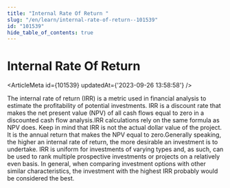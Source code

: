 ```yaml
---
title: "Internal Rate Of Return "
slug: "/en/learn/internal-rate-of-return--101539"
id: "101539"
hide_table_of_contents: true
---
```



# Internal Rate Of Return 

<ArticleMeta id={101539} updatedAt={'2023-09-26 13:58:58'} />
<div className='border-solid border-b border-t-0 my-4 border-[var(--ifm-color-gray-300)]' />

The internal rate of return (IRR) is a metric used in financial analysis to estimate the profitability of potential investments. IRR is a discount rate that makes the net present value (NPV) of all cash flows equal to zero in a discounted cash flow analysis.IRR calculations rely on the same formula as NPV does. Keep in mind that IRR is not the actual dollar value of the project. It is the annual return that makes the NPV equal to zero.Generally speaking, the higher an internal rate of return, the more desirable an investment is to undertake. IRR is uniform for investments of varying types and, as such, can be used to rank multiple prospective investments or projects on a relatively even basis. In general, when comparing investment options with other similar characteristics, the investment with the highest IRR probably would be considered the best.
